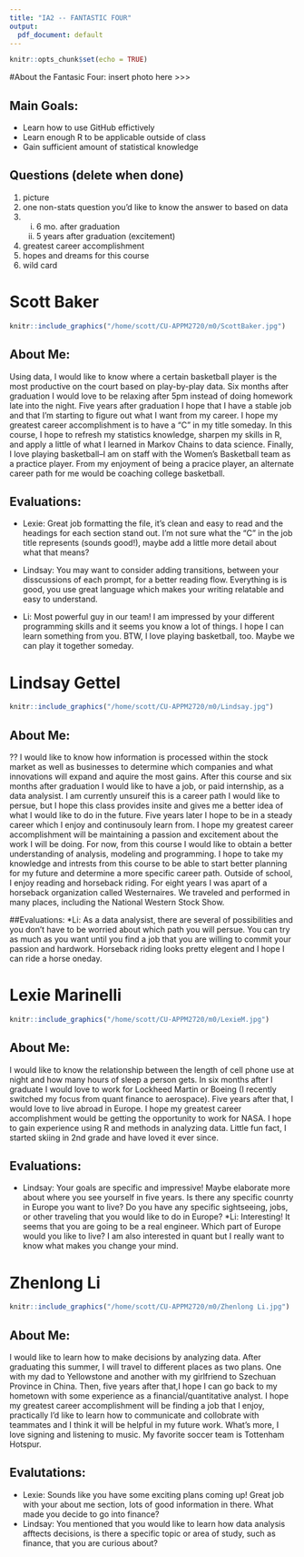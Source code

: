 ```yaml
---
title: "IA2 -- FANTASTIC FOUR"
output:
  pdf_document: default
---
```


```r
knitr::opts_chunk$set(echo = TRUE)
```
#About the Fantasic Four:
insert photo here >>> 

## Main Goals:

* Learn how to use GitHub effictively
* Learn enough R to be applicable outside of class
* Gain sufficient amount of statistical knowledge

## Questions (delete when done)

1. picture
2. one non-stats question you'd like to know the answer to based on data
3. i. 6 mo. after graduation
   ii. 5 years after graduation
   (excitement)
4. greatest career accomplishment
5. hopes and dreams for this course
6. wild card

# Scott Baker
```r
knitr::include_graphics("/home/scott/CU-APPM2720/m0/ScottBaker.jpg")
```

## About Me:
Using data, I would like to know where a certain basketball player is the most productive on the court based on play-by-play data. Six months after graduation I would love to be relaxing after 5pm instead of doing homework late into the night. Five years after graduation I hope that I have a stable job and that I'm starting to figure out what I want from my career. I hope my greatest career accomplishment is to have a "C" in my title someday. In this course, I hope to refresh my statistics knowledge, sharpen my skills in R, and apply a little of what I learned in Markov Chains to data science. Finally, I love playing basketball--I am on staff with the Women's Basketball team as a practice player. From my enjoyment of being a pracice player, an alternate career path for me would be coaching college basketball.

## Evaluations:
* Lexie: Great job formatting the file, it's clean and easy to read and the headings for each section stand out. I'm not sure what the "C" in the job title represents (sounds good!), maybe add a little more detail about what that means?
* Lindsay: You may want to consider adding transitions, between your disscussions of each prompt, for a better reading flow. Everything is is good, you use great language which makes your writing relatable and easy to understand. 

* Li: Most powerful guy in our team! I am impressed by your different programming skills and it seems you know a lot of things. I hope I can learn something from you. BTW, I love playing basketball, too. Maybe we can play it together someday.



# Lindsay Gettel
```r
knitr::include_graphics("/home/scott/CU-APPM2720/m0/Lindsay.jpg")
```

## About Me:
?? I would like to know how information is processed within the stock market as well as businesses to determine which companies and what innovations will expand and aquire the most gains. After this course and six months after graduation I would like to have a job, or paid internship, as a data analysist. I am currently unsureif this is a career path I would like to persue, but I hope this class provides insite and gives me a better idea of what I would like to do in the future. Five years later I hope to be in a steady career which I enjoy and continusouly learn from. I hope my greatest career accomplishment will be maintaining a passion and excitement about the work I will be doing. For now, from this course I would like to obtain a better understanding of analysis, modeling and programming. I hope to take my knowledge and intrests from this course to be able to start better planning for my future and determine a more specific career path. Outside of school, I enjoy reading and horseback riding. For eight years I was apart of a horseback organization called Westernaires. We traveled and performed in many places, including the National Western Stock Show.

##Evaluations:
*Li: As a data analysist, there are several of possibilities and you don't have to be worried about which path you will persue. You can try as much as you want until you find a job that you are willing to commit your passion and hardwork. Horseback riding looks pretty elegent and I hope I can ride a horse oneday.





# Lexie Marinelli
```r
knitr::include_graphics("/home/scott/CU-APPM2720/m0/LexieM.jpg")
```

## About Me:
I would like to know the relationship between the length of cell phone use at night and how many hours of sleep a person gets. In six months after I graduate I would love to work for Lockheed Martin or Boeing (I recently switched my focus from quant finance to aerospace). Five years after that, I would love to live abroad in Europe. I hope my greatest career accomplishment would be getting the opportunity to work for NASA. I hope to gain experience using R and methods in analyzing data. Little fun fact, I started skiing in 2nd grade and have loved it ever since.



## Evaluations:
* Lindsay: Your goals are specific and impressive! Maybe elaborate more about where you see yourself in five years. Is there any specific counrty in Europe you want to live? Do you have any specific sightseeing, jobs, or other traveling that you would like to do in Europe?
*Li: Interesting! It seems that you are going to be a real engineer. Which part of Europe would you like to live? I am also interested in quant but I really want to know what makes you change your mind.





# Zhenlong Li
```r
knitr::include_graphics("/home/scott/CU-APPM2720/m0/Zhenlong Li.jpg")
```

## About Me:
I would like to learn how to make decisions by analyzing data. After graduating this summer, I will travel to different places as two plans. One with my dad to Yellowstone and another with my girlfriend to Szechuan Province in China. Then, five years after that,I hope I can go back to my hometown with some experience as a financial/quantitative analyst. I hope my greatest career accomplishment will be finding a job that I enjoy, practically I'd like to learn how to communicate and collobrate with teammates and I think it will be helpful in my future work. What's more, I love signing and listening to music. My favorite soccer team is Tottenham Hotspur. 


## Evalutations:
* Lexie: Sounds like you have some exciting plans coming up! Great job with your about me section, lots of good information in there. What made you decide to go into finance?
* Lindsay: You mentioned that you would like to learn how data analysis afftects decisions, is there a specific topic or area of study, such as finance, that you are curious about?
